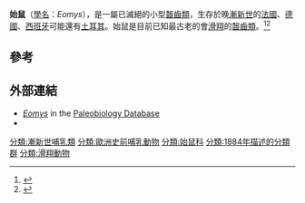 {{Automatic taxobox
| taxon = Eomys
| fossil_range = 晚[[漸新世|漸新世]], {{fossil range|28.4|13.65}}
| image = Eomys BW.jpg
| image_caption = ''Eomys quercyi''
| authority = Schlosser, 1884
| type_species =  '''齊氏始鼠<br>''Eomys zitteli'''''
| type_species_authority = Schlosser, 1884
| subdivision_ranks = 種
| subdivision = 
*''E. alulghensis'' <small>Cuenca & Canudo, 1994</small>
*''E. antiquus'' <small>(Aymard, 1853)</small>
*''E. ebnatensis'' <small>Engesser, 1987</small>
*''E. fahlbuschi'' <small>Ünay-Bayraktar, 1989</small>
*''E. gigas'' <small>Comte & Vianey-Liaud, 1987</small>
*''E. helveticus'' <small>Engesser & Kalin, 2017</small>
*''E. huerzeleri'' <small>Engesser, 1982</small>
*''E. major'' <small>Freudenberg, 1941</small>
*''E. molassicus'' <small>Engesser, 1987</small>
*''E. minor'' <small>Comte & Vianey-Liaud, 1987</small>
*''E. quercyi'' <small>Comte & Vianey-Liaud, 1987</small>
*''E. schluneggeri'' <small>Engesser & Kalin, 2017</small>
}}

'''始鼠'''（[[學名|學名]]：''Eomys''），是一屬已滅絕的小型[[齧齒類|齧齒類]]，生存於晚[[漸新世|漸新世]]的[[法國|法國]]、[[德國|德國]]、[[西班牙|西班牙]]可能還有[[土耳其|土耳其]]。始鼠是目前已知最古老的會[[滑翔|滑翔]]的[[齧齒類|齧齒類]]。<ref name="storch1996">{{cite journal | last1 = Storch | first1 = G. | last2 = Engesser | first2 = B. | last3 = Wuttke | first3 = M. | date = 1996 | title = Oldest fossil record of gliding in rodents | journal = Nature | volume = 379 | issue = 6564 | pages = 439–441 | doi = 10.1038/379439a0 }}</ref><ref name="engesser2017">{{cite journal | last1 = Engesser | first1 = B. | last2 = Kälin | first2 = D. | title = ''Eomys helveticus'' n. sp. and ''Eomys schluneggeri'' n. sp., two new small eomyids of the Chattian (MP 25/MP 26) subalpine Lower Freshwater Molasse of Switzerland | journal = Fossil Imprint | volume = 73 | issue = 1–2 | date = 2017 | pages = 213–224 | url = http://fi.nm.cz/wp-content/uploads/2017/08/12_Engesser-Kalin_final.pdf | doi = 10.2478/if-2017-0012 | access-date = 2020-10-15 | archive-date = 2020-11-29 | archive-url = https://web.archive.org/web/20201129072329/http://fi.nm.cz/wp-content/uploads/2017/08/12_Engesser-Kalin_final.pdf | dead-url = no }}</ref>

==參考==
{{Reflist}}

==外部連結==
* [http://paleodb.org/cgi-bin/bridge.pl?action=checkTaxonInfo&taxon_no=41621 ''Eomys''] {{Wayback|url=http://paleodb.org/cgi-bin/bridge.pl?action=checkTaxonInfo&taxon_no=41621 |date=20120229092052 }} in the [[Paleobiology_Database|Paleobiology Database]]
*{{commonscat-inline}}

{{Taxonbar|from=Q5381806}}

{{rodent-stub}}
[[分類:漸新世哺乳類|分類:漸新世哺乳類]]
[[分類:歐洲史前哺乳動物|分類:歐洲史前哺乳動物]]
[[分類:始鼠科|分類:始鼠科]]
[[分類:1884年描述的分類群|分類:1884年描述的分類群]]
[[分類:滑翔動物|分類:滑翔動物]]
